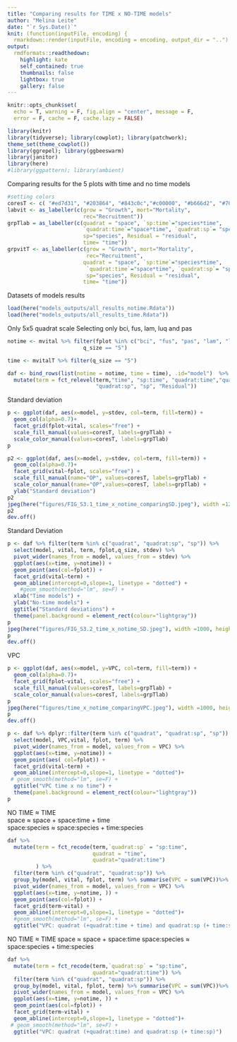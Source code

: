 ```yaml
---
title: "Comparing results for TIME x NO-TIME models"
author: "Melina Leite"
date: "`r Sys.Date()`"
knit: (function(inputFile, encoding) {
  rmarkdown::render(inputFile, encoding = encoding, output_dir = "..") })
output:
  rmdformats::readthedown:
    highlight: kate
    self_contained: true
    thumbnails: false
    lightbox: true
    gallery: false
---
```


```r
knitr::opts_chunk$set(
  echo = T, warning = F, fig.align = "center", message = F,
  error = F, cache = F, cache.lazy = FALSE)

library(knitr)
library(tidyverse); library(cowplot); library(patchwork); 
theme_set(theme_cowplot())
library(ggrepel); library(ggbeeswarm)
library(janitor)
library(here)
#library(ggpattern); library(ambient)
```


Comparing results for the 5 plots with time and no time models

```r
#setting colors
coresT <- c( "#ed7d31", "#203864", "#843c0c","#c00000", "#b666d2", "#70ad47", "#ffc000")
labvit <- as_labeller(c(grow = "Growth", mort="Mortality", 
                        rec="Recruitment"))
grpTlab = as_labeller(c(quadrat = "space", `sp:time`="species*time", 
                        `quadrat:time`="space*time", `quadrat:sp`= "species*space",
                        sp="species", Residual = "residual",
                        time= "time"))
grpvitT <- as_labeller(c(grow = "Growth", mort="Mortality", 
                         rec="Recruitment",
                        quadrat = "space", `sp:time`="species*time", 
                         `quadrat:time`="space*time", `quadrat:sp`= "species*space",
                         sp="species", Residual = "residual",
                        time= "time"))
```

Datasets of models results
```r
load(here("models_outputs/all_results_notime.Rdata"))
load(here("models_outputs/all_results_time.Rdata"))
```



Only 5x5 quadrat scale
Selecting only bci, fus, lam, luq and pas
```r
notime <- mvital %>% filter(fplot %in% c("bci", "fus", "pas", "lam", "luq"),
                        q_size == "5") 

time <- mvitalT %>% filter(q_size == "5") 

daf <- bind_rows(list(notime = notime, time = time), .id="model")  %>%
  mutate(term = fct_relevel(term,"time", "sp:time", "quadrat:time","quadrat", 
                            "quadrat:sp", "sp", "Residual"))
```

Standard deviation
```r
p <- ggplot(daf, aes(x=model, y=stdev, col=term, fill=term)) + 
  geom_col(alpha=0.7)+
  facet_grid(fplot~vital, scales="free") +
  scale_fill_manual(values=coresT, labels=grpTlab) +
  scale_color_manual(values=coresT, labels=grpTlab)
p
```

```r
p2 <- ggplot(daf, aes(x=model, y=stdev, col=term, fill=term)) + 
  geom_col(alpha=0.7)+
  facet_grid(vital~fplot, scales="free") +
  scale_fill_manual(name="OP", values=coresT, labels=grpTlab) +
  scale_color_manual(name="OP",values=coresT, labels=grpTlab) +
  ylab("Standard deviation")
p2
jpeg(here("figures/FIG_S3.1_time_x_notime_comparingSD.jpeg"), width =1200, height=800, res=150)
p2
dev.off()
```



Standard Deviation
```r
p <- daf %>% filter(term %in% c("quadrat", "quadrat:sp", "sp")) %>% 
  select(model, vital, term, fplot,q_size, stdev) %>%
  pivot_wider(names_from = model, values_from = stdev) %>%
  ggplot(aes(x=time, y=notime)) +
  geom_point(aes(col=fplot)) +
  facet_grid(vital~term) +
  geom_abline(intercept=0,slope=1, linetype = "dotted") +
    #geom_smooth(method="lm", se=F) +
  xlab("Time models") +
  ylab("No-time models") +
  ggtitle("Standard deviations") +
  theme(panel.background = element_rect(colour="lightgray"))
p
jpeg(here("figures/FIG_S3.2_time_x_notime_SD.jpeg"), width =1000, height=800, res=150)
p
dev.off()
```

VPC
```r
p <- ggplot(daf, aes(x=model, y=VPC, col=term, fill=term)) + 
  geom_col(alpha=0.7)+
  facet_grid(fplot~vital, scales="free") +
  scale_fill_manual(values=coresT, labels=grpTlab) +
  scale_color_manual(values=coresT, labels=grpTlab)
p
jpeg(here("figures/time_x_notime_comparingVPC.jpeg"), width =1000, height=1200, res=150)
p
dev.off()
```

```r
p <- daf %>% dplyr::filter(term %in% c("quadrat", "quadrat:sp", "sp")) %>% 
  select(model, VPC,vital, fplot, term) %>%
  pivot_wider(names_from = model, values_from = VPC) %>%
  ggplot(aes(x=time, y=notime)) +
  geom_point(aes( col=fplot)) +
  facet_grid(vital~term) +
  geom_abline(intercept=0,slope=1, linetype = "dotted")+
 # geom_smooth(method="lm", se=F) +
  ggtitle("VPC time x no time") +
  theme(panel.background = element_rect(colour="lightgray"))
p
```

NO TIME ≈ TIME  
space ≈ space + space:time + time  
space:species ≈ space:species + time:species  


```r
daf %>% 
  mutate(term = fct_recode(term,`quadrat:sp` = "sp:time", 
                           quadrat = "time", 
                           quadrat="quadrat:time")
         ) %>%
  filter(term %in% c("quadrat", "quadrat:sp")) %>%
  group_by(model, vital, fplot, term) %>% summarise(VPC = sum(VPC))%>%
  pivot_wider(names_from = model, values_from = VPC) %>%
  ggplot(aes(x=time, y=notime, )) +
  geom_point(aes(col=fplot)) +
  facet_grid(term~vital) +
  geom_abline(intercept=0,slope=1, linetype = "dotted")+
  #geom_smooth(method="lm", se=F) +
  ggtitle("VPC: quadrat (+quadrat:time + time) and quadrat:sp (+ time:sp)")
```


NO TIME ≈ TIME
space ≈ space + space:time 
space:species ≈ space:species + time:species


```r
daf %>% 
  mutate(term = fct_recode(term,`quadrat:sp` = "sp:time",
                           quadrat="quadrat:time")) %>%
  filter(term %in% c("quadrat", "quadrat:sp")) %>%
  group_by(model, vital, fplot, term) %>% summarise(VPC = sum(VPC))%>%
  pivot_wider(names_from = model, values_from = VPC) %>%
  ggplot(aes(x=time, y=notime, )) +
  geom_point(aes(col=fplot)) +
  facet_grid(term~vital) +
  geom_abline(intercept=0,slope=1, linetype = "dotted")+
 # geom_smooth(method="lm", se=F) +
  ggtitle("VPC: quadrat (+quadrat:time) and quadrat:sp (+ time:sp)")

```

